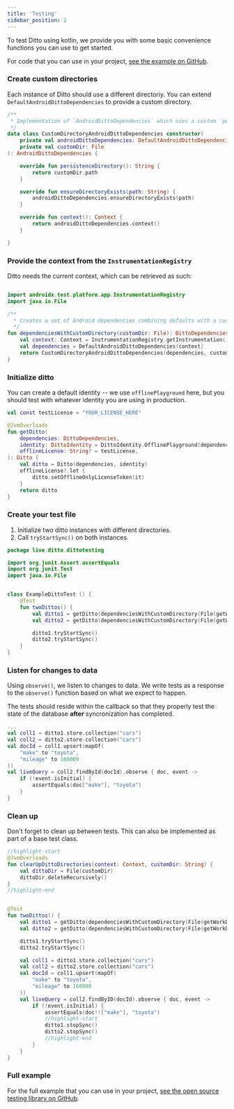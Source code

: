 ```yaml
---
title: 'Testing'
sidebar_position: 2
---
```


To test Ditto using kotlin, we provide you with some basic convenience functions
you can use to get started.

For code that you can use in your project, [see the example on GitHub](https://github.com/getditto/samples/tree/master/testing/android/).

### Create custom directories 

Each instance of Ditto should use a different directoriy. You can extend
`DefaultAndroidDittoDependencies` to provide a custom directory.

```kotlin
/**
 * Implementation of `AndroidDittoDependencies` which uses a custom `persistenceDirectory`.
 */
data class CustomDirectoryAndroidDittoDependencies constructor(
    private val androidDittoDependencies: DefaultAndroidDittoDependencies,
    private val customDir: File
): AndroidDittoDependencies {

    override fun persistenceDirectory(): String {
        return customDir.path
    }

    override fun ensureDirectoryExists(path: String) {
        androidDittoDependencies.ensureDirectoryExists(path)
    }

    override fun context(): Context {
        return androidDittoDependencies.context()
    }

}
```

### Provide the context from the `InstrumentationRegistry`

Ditto needs the current context, which can be retrieved as such:

```kotlin

import androidx.test.platform.app.InstrumentationRegistry
import java.io.File

/**
  * Creates a set of Android dependencies combining defaults with a custom directory.
  */
fun dependenciesWithCustomDirectory(customDir: File): DittoDependencies {
    val context: Context = InstrumentationRegistry.getInstrumentation().targetContext
    val dependencies = DefaultAndroidDittoDependencies(context)
    return CustomDirectoryAndroidDittoDependencies(dependencies, customDir)
}
```

### Initialize ditto

You can create a default identity -- we use `offlinePlayground` here, but you
should test with whatever identity you are using in production.

```kotlin
val const testLicense = "YOUR_LICENSE_HERE"

@JvmOverloads
fun getDitto(
    dependencies: DittoDependencies,
    identity: DittoIdentity = DittoIdentity.OfflinePlayground(dependencies),
    offlineLicense: String? = testLicense,
): Ditto {
    val ditto = Ditto(dependencies, identity)
    offlineLicense?.let {
        ditto.setOfflineOnlyLicenseToken(it)
    }
    return ditto
}

```

### Create your test file

1. Initialize two ditto instances with different directories.
2. Call `tryStartSync()` on both instances.

```kotlin
package live.ditto.dittotesting

import org.junit.Assert.assertEquals
import org.junit.Test
import java.io.File


class ExampleDittoTest () {
    @Test
    fun twoDittos() {
        val ditto1 = getDitto(dependenciesWithCustomDirectory(File(getWorkDir(), "ditto1")))
        val ditto2 = getDitto(dependenciesWithCustomDirectory(File(getWorkDir(), "ditto2")))

        ditto1.tryStartSync()
        ditto2.tryStartSync()
    }
}
```


### Listen for changes to data 

Using `observe()`, we listen to changes to data. We write tests as a response to
the `observe()` function based on what we expect to happen.

The tests should reside within the callback so that they properly test the
state of the database **after** syncronization has completed. 

```kotlin
...
val coll1 = ditto1.store.collection("cars")
val coll2 = ditto2.store.collection("cars")
val docId = coll1.upsert(mapOf(
    "make" to "toyota",
    "mileage" to 160000
))
val liveQuery = coll2.findById(docId).observe { doc, event ->
    if (!event.isInitial) {
        assertEquals(doc["make"], "toyota")
    }
}
```

### Clean up

Don't forget to clean up between tests. This can also be implemented as part of a base test class.

```kotlin
//highlight-start
@JvmOverloads
fun clearUpDittoDirectories(context: Context, customDir: String) {
    val dittoDir = File(customDir)
    dittoDir.deleteRecursively()
}
//highlight-end


@Test
fun twoDittos() {
    val ditto1 = getDitto(dependenciesWithCustomDirectory(File(getWorkDir(), "ditto1")))
    val ditto2 = getDitto(dependenciesWithCustomDirectory(File(getWorkDir(), "ditto2")))

    ditto1.tryStartSync()
    ditto2.tryStartSync()

    val coll1 = ditto1.store.collection("cars")
    val coll2 = ditto2.store.collection("cars")
    val docId = coll1.upsert(mapOf(
        "make" to "toyota",
        "mileage" to 160000
    ))
    val liveQuery = coll2.findByID(docId).observe { doc, event ->
        if (!event.isInitial) {
            assertEquals(doc!!["make"], "toyota")
            //highlight-start
            ditto1.stopSync()
            ditto2.stopSync()
            //highlight-end
        }
    }
}
```

### Full example

For the full example that you can use in your project, [see the open source testing library on GitHub](https://github.com/getditto/samples/tree/master/testing/android/app/src/androidTest/java/live/ditto/dittotesting).